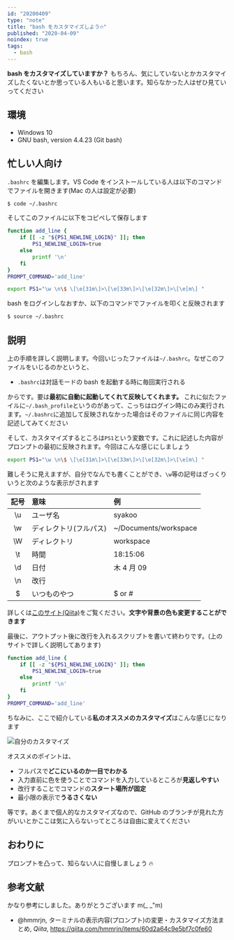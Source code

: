 ```yaml
---
id: "20200409"
type: "note"
title: "bash をカスタマイズしよう🔥"
published: "2020-04-09"
noindex: true
tags:
  - bash
---
```


**bash をカスタマイズしていますか？**
もちろん、気にしていないとかカスタマイズしたくないとか思っている人もいると思います。知らなかった人はぜひ見ていってください

## 環境

- Windows 10
- GNU bash, version 4.4.23 (Git bash)

## 忙しい人向け

`.bashrc` を編集します。VS Code をインストールしている人は以下のコマンドでファイルを開きます(Mac の人は設定が必要)

```bash
$ code ~/.bashrc
```

そしてこのファイルに以下をコピペして保存します

```bash
function add_line {
	if [[ -z "${PS1_NEWLINE_LOGIN}" ]]; then
		PS1_NEWLINE_LOGIN=true
	else
		printf '\n'
	fi
}
PROMPT_COMMAND='add_line'

export PS1="\w \n\$ \[\e[31m\]>\[\e[33m\]>\[\e[32m\]>\[\e[m\] "
```

bash をログインしなおすか、以下のコマンドでファイルを叩くと反映されます

```bash
$ source ~/.bashrc
```

## 説明

上の手順を詳しく説明します。今回いじったファイルは`~/.bashrc`。なぜこのファイルをいじるのかというと、

- `.bashrc`は対話モードの bash を起動する時に毎回実行される

からです。要は**最初に自動に起動してくれて反映してくれます。**
これに似たファイルに`~/.bash_profile`というのがあって、こっちはログイン時にのみ実行されます。`~/.bashrc`に追加して反映されなかった場合はそのファイルに同じ内容を記述してみてください

そして、カスタマイズするところは`PS1`という変数です。これに記述した内容がプロンプトの最初に反映されます。今回はこんな感じにしましょう

```bash
export PS1="\w \n\$ \[\e[31m\]>\[\e[33m\]>\[\e[32m\]>\[\e[m\] "
```

難しそうに見えますが、自分でなんでも書くことができ、`\w`等の記号はざっくりいうと次のような表示がされます

| 記号 | 意味                   | 例                    |
| :--: | :--------------------- | :-------------------- |
|  \u  | ユーザ名               | syakoo                |
|  \w  | ディレクトリ(フルパス) | ~/Documents/workspace |
|  \W  | ディレクトリ           | workspace             |
|  \t  | 時間                   | 18:15:06              |
|  \d  | 日付                   | 木 4 月 09            |
|  \n  | 改行                   |                       |
|  \$  | いつものやつ           | $ or #                |

詳しくは[このサイト(Qiita)](https://qiita.com/hmmrjn/items/60d2a64c9e5bf7c0fe60)をご覧ください。**文字や背景の色も変更することができます**

最後に、アウトプット後に改行を入れるスクリプトを書いて終わりです。(上のサイトで詳しく説明してあります)

```bash
function add_line {
	if [[ -z "${PS1_NEWLINE_LOGIN}" ]]; then
		PS1_NEWLINE_LOGIN=true
	else
		printf '\n'
	fi
}
PROMPT_COMMAND='add_line'
```

ちなみに、ここで紹介している**私のオススメのカスタマイズ**はこんな感じになります

![自分のカスタマイズ](/img/writings/20200409/my_bash_custom.png)

オススメのポイントは、

- フルパスで**どこにいるのか一目でわかる**
- 入力直前に色を使うことでコマンドを入力しているところが**見返しやすい**
- 改行することでコマンドの**スタート場所が固定**
- 最小限の表示で**うるさくない**

等です。あくまで個人的なカスタマイズなので、GitHub のブランチが見れた方がいいとかここは気に入らないってところは自由に変えてください

## おわりに

プロンプトを凸って、知らない人に自慢しましょう 🔥

## 参考文献

かなり参考にしました。ありがとうございます m(\_ \_"m)

- @hmmrjn, ターミナルの表示内容(プロンプト)の変更・カスタマイズ方法まとめ, _Qiita_, https://qiita.com/hmmrjn/items/60d2a64c9e5bf7c0fe60
